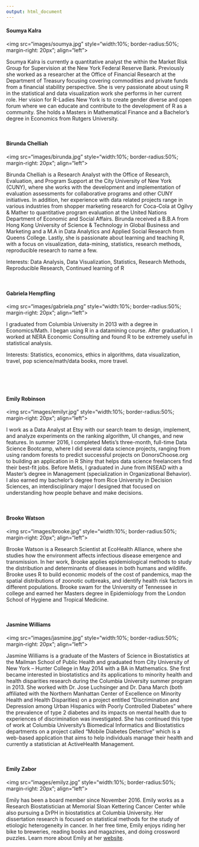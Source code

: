 ---
output: html_document
---

<link rel="stylesheet" href="styles.css" type="text/css">

#### Soumya Kalra

<img src="images/soumya.jpg" style="width:10%; border-radius:50%; margin-right: 20px"; align="left">

Soumya Kalra is currently a quantitative analyst the within the Market Risk Group for Supervision at the New York Federal Reserve Bank.  Previously she worked as a researcher at the Office of Financial Research at the Department of Treasury focusing covering commodities and private funds from a financial stability perspective.  She is very passionate about using R in the statistical and data visualization work she performs in her current role.  Her vision for R-Ladies New York is to create gender diverse and open forum where we can educate and contribute to the development of R as a community.  She holds a Masters in Mathematical Finance and a Bachelor’s degree in Economics from Rutgers University.

<br/>

#### Birunda Chelliah

<img src="images/birunda.jpg" style="width:10%; border-radius:50%; margin-right: 20px"; align="left">

Birunda Chelliah is a Research Analyst with the Office of Research, Evaluation, and Program Support at the City University of New York (CUNY), where she works with the development and implementation of evaluation assessments for collaborative programs and other CUNY initiatives. In addition, her experience with data related projects range in various industries from shopper marketing research for Coca-Cola at Ogilvy & Mather to quantitative program evaluation at the United Nations Department of Economic and Social Affairs. Birunda received a B.B.A from Hong Kong University of Science & Technology in Global Business and Marketing and a M.A in Data Analytics and Applied Social Research from Queens College. Lastly, she is passionate about learning and teaching R, with a focus on visualization, data-mining, statistics, research methods, reproducible research to name a few. 

Interests: Data Analysis, Data Visualization, Statistics, Research Methods, Reproducible Research, Continued learning of  R

<br/>

#### Gabriela Hempfling

<img src="images/gabriela.png" style="width:10%; border-radius:50%; margin-right: 20px"; align="left">

I graduated from Columbia University in 2013 with a degree in Economics/Math. I began using R in a datamining course. After graduation, I worked at NERA Economic Consulting and found R to be extremely useful in statistical analysis.

Interests: Statistics, economics, ethics in algorithms, data visualization, travel, pop science/math/data books, more travel.

<br/><br/><br/>

#### Emily Robinson

<img src="images/emilyr.jpg" style="width:10%; border-radius:50%; margin-right: 20px"; align="left">

I work as a Data Analyst at Etsy with our search team to design, implement, and analyze experiments on the ranking algorithm, UI changes, and new features. In summer 2016, I completed Metis’s three-month, full-time Data Science Bootcamp, where I did several data science projects, ranging from using random forests to predict successful projects on DonorsChoose.org to building an application in R Shiny that helps data science freelancers find their best-fit jobs. Before Metis, I graduated in June from INSEAD with a Master’s degree in Management (specialization in Organizational Behavior). I also earned my bachelor’s degree from Rice University in Decision Sciences, an interdisciplinary major I designed that focused on understanding how people behave and make decisions.

<br/>

#### Brooke Watson

<img src="images/brooke.jpg" style="width:10%; border-radius:50%; margin-right: 20px"; align="left">

Brooke Watson is a Research Scientist at EcoHealth Alliance, where she studies how the environment affects infectious disease emergence and transmission. In her work, Brooke applies epidemiological methods to study the distribution and determinants of diseases in both humans and wildlife. Brooke uses R to build economic models of the cost of pandemics, map the spatial distributions of zoonotic outbreaks, and identify health risk factors in different populations. Brooke swam for the University of Tennessee in college and earned her Masters degree in Epidemiology from the London School of Hygiene and Tropical Medicine. 

<br/>

#### Jasmine Williams

<img src="images/jasmine.jpg" style="width:10%; border-radius:50%; margin-right: 20px"; align="left">

Jasmine Williams is a graduate of the Masters of Science in Biostatistics at the Mailman School of Public Health and graduated from City University of New York – Hunter College in May 2014 with a BA in Mathematics. She first became interested in biostatistics and its applications to minority health and health disparities research during the Columbia University summer program in 2013. She worked with Dr. Jose Luchsinger and Dr. Dana March (both affiliated with the Northern Manhattan Center of Excellence on Minority Health and Health Disparities) on a project entitled “Discrimination and Depression among Urban Hispanics with Poorly Controlled Diabetes” where the prevalence of type 2 diabetes and its impacts on mental health due to experiences of discrimination was investigated. She has continued this type of work at Columbia University’s Biomedical Informatics and Biostatistics departments on a project called “Mobile Diabetes Detective” which is a web-based application that aims to help individuals manage their health and currently a statistician at ActiveHealth Management. 

<br/>

#### Emily Zabor

<img src="images/emilyz.jpg" style="width:10%; border-radius:50%; margin-right: 20px"; align="left">

Emily has been a board member since November 2016. Emily works as a Research Biostatistician at Memorial Sloan Kettering Cancer Center while also pursuing a DrPH in biostatistics at Columbia University. Her dissertation research is focused on statistical methods for the study of etiologic heterogeneity in cancer. In her free time, Emily enjoys riding her bike to breweries, reading books and magazines, and doing crossword puzzles. Learn more about Emily at her [website](http://www.emilyzabor.com).

